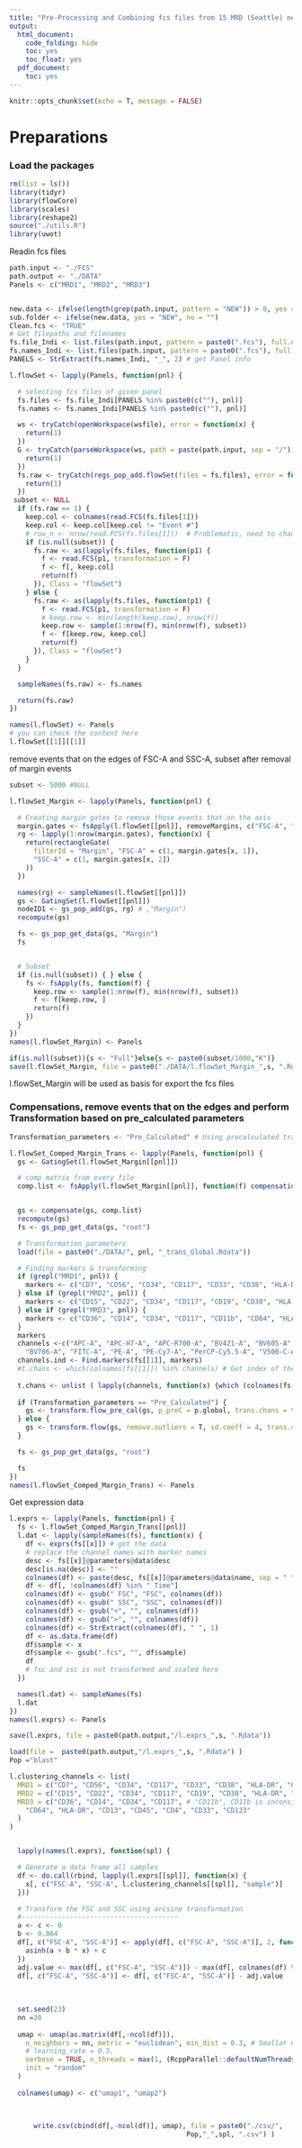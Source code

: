 ```yaml
---
title: "Pre-Processing and Combining fcs files from 15 MRD (Seattle) negative samples"
output:
  html_document:
    code_folding: hide
    toc: yes
    toc_float: yes
  pdf_document:
    toc: yes
---
```


```r
knitr::opts_chunk$set(echo = T, message = FALSE)
```


# Preparations
### Load the packages
```r
rm(list = ls())
library(tidyr)
library(flowCore)
library(scales)
library(reshape2)
source("./utils.R")
library(uwot)

```



Readin fcs files
```r
path.input <- "./FCS"
path.output <- "./DATA"
Panels <- c("MRD1", "MRD2", "MRD3")


new.data <- ifelse(length(grep(path.input, pattern = "NEW")) > 0, yes = T, no = F)
sub.folder <- ifelse(new.data, yes = "NEW", no = "")
Clean.fcs <- "TRUE"
# Get filepaths and filenames
fs.file_Indi <- list.files(path.input, pattern = paste0(".fcs"), full.names = T, recursive = F)
fs.names_Indi <- list.files(path.input, pattern = paste0(".fcs"), full.names = F, recursive = F)
PANELS <- StrExtract(fs.names_Indi, "_", 2) # get Panel info

l.flowSet <- lapply(Panels, function(pnl) {

  # selecting fcs files of given panel
  fs.files <- fs.file_Indi[PANELS %in% paste0(c(""), pnl)]
  fs.names <- fs.names_Indi[PANELS %in% paste0(c(""), pnl)]

  ws <- tryCatch(openWorkspace(wsfile), error = function(x) {
    return(1)
  })
  G <- tryCatch(parseWorkspace(ws, path = paste(path.input, sep = "/"), subset = fs.names[[1]], name = 1), error = function(x) {
    return(1)
  })
  fs.raw <- tryCatch(regs_pop_add.flowSet(files = fs.files), error = function(x) {
    return(1)
  })
 subset <- NULL 
  if (fs.raw == 1) {
    keep.col <- colnames(read.FCS(fs.files[1]))
    keep.col <- keep.col[keep.col != "Event #"]
    # row_n <- nrow(read.FCS(fs.files[1]))  # Problematic, need to change
    if (is.null(subset)) {
      fs.raw <- as(lapply(fs.files, function(p1) {
        f <- read.FCS(p1, transformation = F)
        f <- f[, keep.col]
        return(f)
      }), Class = "flowSet")
    } else {
      fs.raw <- as(lapply(fs.files, function(p1) {
        f <- read.FCS(p1, transformation = F)
        # keep.row <- min(length(keep.row), nrow(f))
        keep.row <- sample(1:nrow(f), min(nrow(f), subset))
        f <- f[keep.row, keep.col]
        return(f)
      }), Class = "flowSet")
    }
  }

  sampleNames(fs.raw) <- fs.names

  return(fs.raw)
})

names(l.flowSet) <- Panels 
# you can check the content here
l.flowSet[[1]][[1]]
```

remove events that on the edges of FSC-A and SSC-A, subset after removal of margin events
```r
subset <- 5000 #NULL

l.flowSet_Margin <- lapply(Panels, function(pnl) {

  # Creating margin gates to remove those events that on the axis
  margin.gates <- fsApply(l.flowSet[[pnl]], removeMargins, c("FSC-A", "SSC-A"), return.gate = T)
  rg <- lapply(1:nrow(margin.gates), function(x) {
    return(rectangleGate(
      filterId = "Margin", "FSC-A" = c(1, margin.gates[x, 1]),
      "SSC-A" = c(1, margin.gates[x, 2])
    ))
  })

  names(rg) <- sampleNames(l.flowSet[[pnl]])
  gs <- GatingSet(l.flowSet[[pnl]])
  nodeID1 <- gs_pop_add(gs, rg) # ,"Margin")
  recompute(gs)

  fs <- gs_pop_get_data(gs, "Margin")
  fs


  # Subset
  if (is.null(subset)) { } else {
    fs <- fsApply(fs, function(f) {
      keep.row <- sample(1:nrow(f), min(nrow(f), subset))
      f <- f[keep.row, ]
      return(f)
    })
  }
})
names(l.flowSet_Margin) <- Panels
```


```r
if(is.null(subset)){s <- "Full"}else{s <- paste0(subset/1000,"K")}
save(l.flowSet_Margin, file = paste0("./DATA/l.flowSet_Margin_",s, ".Rdata"))
```
l.flowSet_Margin will be used as basis for export the fcs files



### Compensations, remove events that on the edges and perform Transformation based on pre_calculated parameters
```r

Transformation_parameters <- "Pre_Calculated" # Using precalculated transformation parameters

l.flowSet_Comped_Margin_Trans <- lapply(Panels, function(pnl) {
  gs <- GatingSet(l.flowSet_Margin[[pnl]])

  # comp matrix from every file
  comp.list <- fsApply(l.flowSet_Margin[[pnl]], function(f) compensation(f@description$`$SPILLOVER`))


  gs <- compensate(gs, comp.list)
  recompute(gs)
  fs <- gs_pop_get_data(gs, "root")

  # Transformation parameters
  load(file = paste0("./DATA/", pnl, "_trans_Global.Rdata"))

  # Finding markers & transforming
  if (grepl("MRD1", pnl)) {
    markers <- c("CD7", "CD56", "CD34", "CD117", "CD33", "CD38", "HLA-DR", "CD13", "CD45", "CD133", "CD2")
  } else if (grepl("MRD2", pnl)) {
    markers <- c("CD15", "CD22", "CD34", "CD117", "CD19", "CD38", "HLA-DR", "CD13", "CD45", "CD10", "CD33","CD123")
  } else if (grepl("MRD3", pnl)) {
    markers <- c("CD36", "CD14", "CD34", "CD117", "CD11b", "CD64", "HLA-DR", "CD13", "CD45", "CD4", "CD33", "CD123")
  }
  markers
  channels <-c("APC-A", "APC-H7-A", "APC-R700-A", "BV421-A", "BV605-A", "BV711-A",
    "BV786-A", "FITC-A", "PE-A", "PE-Cy7-A", "PerCP-Cy5.5-A", "V500-C-A")
  channels.ind <- Find.markers(fs[[1]], markers)
  #t.chans <- which(colnames(fs[[1]]) %in% channels) # Get index of the trans channel
  
  t.chans <- unlist ( lapply(channels, function(x) {which (colnames(fs[[1]]) == x)} )  )
  
  if (Transformation_parameters == "Pre_Calculated") {
    gs <- transform.flow_pre_cal(gs, p_preC = p.global, trans.chans = t.chans)
  } else {
    gs <- transform.flow(gs, remove.outliers = T, sd.coeff = 4, trans.chans = t.chans)
  }

  fs <- gs_pop_get_data(gs, "root")

  fs
})
names(l.flowSet_Comped_Margin_Trans) <- Panels
```

Get expression data
```r
l.exprs <- lapply(Panels, function(pnl) {
  fs <- l.flowSet_Comped_Margin_Trans[[pnl]]
  l.dat <- lapply(sampleNames(fs), function(x) {
    df <- exprs(fs[[x]]) # get the data
    # replace the channel names with marker names
    desc <- fs[[x]]@parameters@data$desc
    desc[is.na(desc)] <- ""
    colnames(df) <- paste(desc, fs[[x]]@parameters@data$name, sep = " ")
    df <- df[, !colnames(df) %in% " Time"]
    colnames(df) <- gsub(" FSC", "FSC", colnames(df))
    colnames(df) <- gsub(" SSC", "SSC", colnames(df))
    colnames(df) <- gsub("<", "", colnames(df))
    colnames(df) <- gsub(">", "", colnames(df))
    colnames(df) <- StrExtract(colnames(df), " ", 1)
    df <- as.data.frame(df)
    df$sample <- x
    df$sample <- gsub(".fcs", "", df$sample)
    df
    # fsc and ssc is not transformed and scaled here
  })

  names(l.dat) <- sampleNames(fs)
  l.dat
})
names(l.exprs) <- Panels
```

```r
save(l.exprs, file = paste0(path.output,"/l.exprs_",s, ".Rdata"))
```


```r

load(file =  paste0(path.output,"/l.exprs_",s, ".Rdata") )
Pop ="blast"

l.clustering_channels <- list(
  MRD1 = c("CD7", "CD56", "CD34", "CD117", "CD33", "CD38", "HLA-DR", "CD13", "CD45", "CD133", "CD2"),
  MRD2 = c("CD15", "CD22", "CD34", "CD117", "CD19", "CD38", "HLA-DR", "CD13", "CD45", "CD10", "CD33", "CD123"),
  MRD3 = c("CD36", "CD14", "CD34", "CD117", # "CD11b", CD11b is inconsistent between early and later samples
    "CD64", "HLA-DR", "CD13", "CD45", "CD4", "CD33", "CD123"
  )
)


  lapply(names(l.exprs), function(spl) {

  # Generate a data frame all samples
  df <- do.call(rbind, lapply(l.exprs[[spl]], function(x) {
    x[, c("FSC-A", "SSC-A", l.clustering_channels[[spl]], "sample")]
  }))

  # Transform the FSC and SSC using arcsine transformation
  #---------------------------------------
  a <- c <- 0
  b <- 0.004
  df[, c("FSC-A", "SSC-A")] <- apply(df[, c("FSC-A", "SSC-A")], 2, function(x) {
    asinh(a + b * x) + c
  })
  adj.value <- max(df[, c("FSC-A", "SSC-A")]) - max(df[, colnames(df) %in% l.clustering_channels[[spl]]])
  df[, c("FSC-A", "SSC-A")] <- df[, c("FSC-A", "SSC-A")] - adj.value
  
  
  
  set.seed(23)
  nn =30
  
  umap <- umap(as.matrix(df[,-ncol(df)]),
    n_neighbors = nn, metric = "euclidean", min_dist = 0.3, # Smallar neighbours number give better sepration
    # learning_rate = 0.5,
    verbose = TRUE, n_threads = max(1, (RcppParallel::defaultNumThreads() - 1)),
    init = "random"
  )
  
  colnames(umap) <- c("umap1", "umap2")
  

  
      write.csv(cbind(df[,-ncol(df)], umap), file = paste0("./csv/", 
                                            Pop,"_",spl, ".csv") ) 
  
  

  
      
      
      
          
  
  
  
})

```





